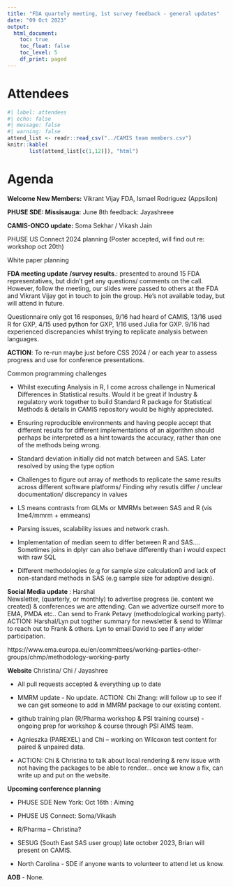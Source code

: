 ```yaml
---
title: "FDA quartely meeting, 1st survey feedback - general updates"
date: "09 Oct 2023"
output:
  html_document: 
    toc: true
    toc_float: false
    toc_level: 5
    df_print: paged
---
```


# Attendees

```r
#| label: attendees
#| echo: false
#| message: false
#| warning: false
attend_list <- readr::read_csv("../CAMIS team members.csv")
knitr::kable(
       list(attend_list[c(1,12)]), "html")
```

# Agenda

**Welcome New Members:** Vikrant Vijay FDA, Ismael Rodriguez (Appsilon)

**PHUSE SDE: Missisauga:** June 8th feedback: Jayashreee

**CAMIS-ONCO update:** Soma Sekhar / Vikash Jain

PHUSE US Connect 2024 planning (Poster accepted, will find out re: workshop oct 20th)

White paper planning

**FDA meeting update** **/survey results**.: presented to around 15 FDA representatives, but didn't get any questions/ comments on the call. However, follow the meeting, our slides were passed to others at the FDA and Vikrant Vijay got in touch to join the group. He's not available today, but will attend in future.

Questionnaire only got 16 responses, 9/16 had heard of CAMIS, 13/16 used R for GXP, 4/15 used python for GXP, 1/16 used Julia for GXP. 9/16 had experienced discrepancies whilst trying to replicate analysis between languages.

**ACTION**: To re-run maybe just before CSS 2024 / or each year to assess progress and use for conference presentations.

Common programming challenges

-   Whilst executing Analysis in R, I come across challenge in Numerical Differences in Statistical results. Would it be great if Industry & regulatory work together to build Standard R package for Statistical Methods & details in CAMIS repository would be highly appreciated.

-   Ensuring reproducible environments and having people accept that different results for different implementations of an algorithm should perhaps be interpreted as a hint towards the accuracy, rather than one of the methods being wrong.

-   Standard deviation initially did not match between and SAS. Later resolved by using the type option

-   Challenges to figure out array of methods to replicate the same results across different software platforms/ Finding why resutls differ / unclear documentation/ discrepancy in values

-   LS means contrasts from GLMs or MMRMs between SAS and R (vis lme4/mmrm + emmeans)

-   Parsing issues, scalability issues and network crash.

-   Implementation of median seem to differ between R and SAS.... Sometimes joins in dplyr can also behave differently than i would expect with raw SQL

-   Different methodologies (e.g for sample size calculation0 and lack of non-standard methods in SAS (e.g sample size for adaptive design).

**Social Media update** : Harshal\
Newsletter, (quarterly, or monthly) to advertise progress (ie. content we created) & conferences we are attending. Can we advertize ourself more to EMA, PMDA etc.. Can send to Frank Petavy (methodological working party). ACTION: Harshal/Lyn put togther summary for newsletter & send to Wilmar to reach out to Frank & others. Lyn to email David to see if any wider participation.

https://www.ema.europa.eu/en/committees/working-parties-other-groups/chmp/methodology-working-party

**Website** Christina/ Chi / Jayashree

-   All pull requests accepted & everything up to date

-   MMRM update - No update. ACTION: Chi Zhang: will follow up to see if we can get someone to add in MMRM package to our existing content.

-   github training plan (R/Pharma workshop & PSI training course) - ongoing prep for workshop & course through PSI AIMS team.

-   Agnieszka (PAREXEL) and Chi -- working on Wilcoxon test content for paired & unpaired data.

-   ACTION: Chi & Christina to talk about local rendering & renv issue with not having the packages to be able to render... once we know a fix, can write up and put on the website.

**Upcoming conference planning**

-   PHUSE SDE New York: Oct 16th : Aiming

-   PHUSE US Connect: Soma/Vikash

-   R/Pharma -- Christina?

-   SESUG (South East SAS user group) late october 2023, Brian will present on CAMIS.

-   North Carolina - SDE if anyone wants to volunteer to attend let us know.

**AOB** - None.

